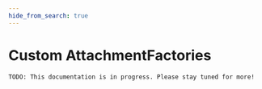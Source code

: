 ```yaml
---
hide_from_search: true
---
```


# Custom AttachmentFactories

```
TODO: This documentation is in progress. Please stay tuned for more!
```

